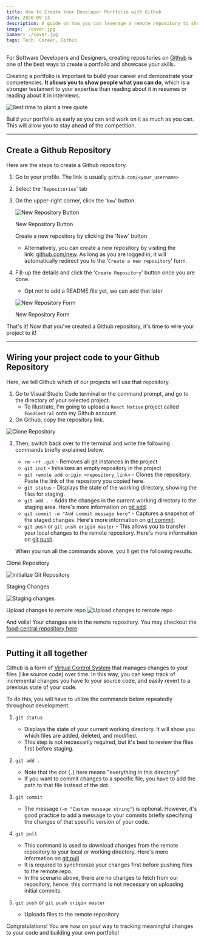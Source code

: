 ```yaml
---
title: How to Create Your Developer Portfolio with Github
date: 2020-09-13
description: A guide on how you can leverage a remote repository to showcase your development projects. Learn how to initialize and clone a remote repository, and upload your files on Github.
image: ./cover.jpg
banner: ./cover.jpg
tags: Tech, Career, Github
---
```


For Software Developers and Designers, creating repositories on [Github](http://github.com/) is one of the best ways to create a portfolio and showcase your skills.

Creating a portfolio is important to build your career and demonstrate your competencies. **It allows you to show people what you can do**, which is a stronger testament to your expertise than reading about it in resumes or reading about it in interviews.


<Row>
<Col>

![Best time to plant a tree quote](./Quotes.png)

</Col>

<Col>
</Col>
</Row>

Build your portfolio as early as you can and work on it as much as you can. This will allow you to stay ahead of the competition.

---

## Create a Github Repository

Here are the steps to create a Github repository.

1. Go to your profile. The link is usually `github.com/<your_username>`
2. Select the '`Repositories`' tab
3. On the upper-right corner, click the '`New`' button.

    ![New Repository Button](./New_Repo_Button.png)

    <span class="figcaption_hack">New Repository Button</span>

    Create a new repository by clicking the 'New' button

    - Alternatively, you can create a new repository by visiting the link: [github.com/new](https://github.com/new). As long as you are logged in, it will automatically redirect you to the '`Create a new repository`' form.

4. Fill-up the details and click the '`Create Repository`' button once you are done.

    - Opt not to add a README file yet, we can add that later

    ![New Repository Form](./New_Repo.png)

    <span class="figcaption_hack">New Repository Form</span>

That's it! Now that you've created a Github repository, it's time to wire your project to it!

---

## Wiring your project code to your Github Repository

Here, we tell Github which of our projects will use that repository.

1. Go to Visual Studio Code terminal or the command prompt, and go to the directory of your selected project.
    - To illustrate, I'm going to upload a `React Native` project called `FoodCentral` onto my Github account.
2. On Github, copy the repository link.

![Clone Repository](./Clone_Repo.png)

3. Then, switch back over to the terminal and write the following commands briefly explained below.

    - `rm -rf .git` - Removes all git instances in the project
    - `git init` - Initializes an empty repository in the project
    - `git remote add origin <repository_link>` - Clones the repository. Paste the link of the repository you copied here.
    - `git status` - Displays the state of the working directory, showing the files for staging.
    - `git add .` - Adds the changes in the current working directory to the staging area. Here's more information on [git add](https://www.atlassian.com/git/tutorials/saving-changes).
    - `git commit -m "Add commit message here"` - Captures a snapshot of the staged changes. Here's more information on [git commit](https://www.atlassian.com/git/tutorials/saving-changes/git-commit).
    - `git push` or `git push origin master` - This allows you to transfer your local changes to the remote repository. Here's more information on [git push](https://www.atlassian.com/git/tutorials/syncing/git-push).

    When you run all the commands above, you'll get the following results.

Clone Repository

![Initialize Git Repository](./cmd_1.png)

Staging Changes
<Row>
<Col>

![Staging changes](./cmd_2.png)

</Col>

<Col>
</Col>
</Row>

Upload changes to remote repo
![Upload changes to remote repo](./cmd_3.png)


And voila! Your changes are in the remote repository. You may checkout the [food-central repository here](https://github.com/minaohh/food-central).

---

## Putting it all together

Github is a form of [Virtual Control System](https://www.atlassian.com/git/tutorials/what-is-version-control) that manages changes to your files (like source code) over time. In this way, you can keep track of incremental changes you have to your source code, and easily revert to a previous state of your code.

To do this, you will have to utilize the commands below repeatedly throughout development.

1. `git status`
    - Displays the state of your current working directory. It will show you which files are added, deleted, and modified.
    - This step is not necessarily required, but it's best to review the files first before staging.
2. `git add .`
    - Note that the dot (`.`) here means "everything in this directory"
    - If you want to commit changes to a specific file, you have to add the path to that file instead of the dot.
3. `git commit`

    - The message (`-m "Custom message string"`) is optional. However, it's good practice to add a message to your commits briefly specifying the changes of that specific version of your code.

4. `git pull`

    - This command is used to download changes from the remote repository to your local or working directory. Here's more information on [git pull](https://www.atlassian.com/git/tutorials/syncing/git-pull)
    - It is required to synchronize your changes first before pushing files to the remote repo.
    - In the scenario above, there are no changes to fetch from our repository, hence, this command is not necessary on uploading initial commits.

5. `git push` or `git push origin master`
    - Uploads files to the remote repository

Congratulations! You are now on your way to tracking meaningful changes to your code and building your own portfolio!
